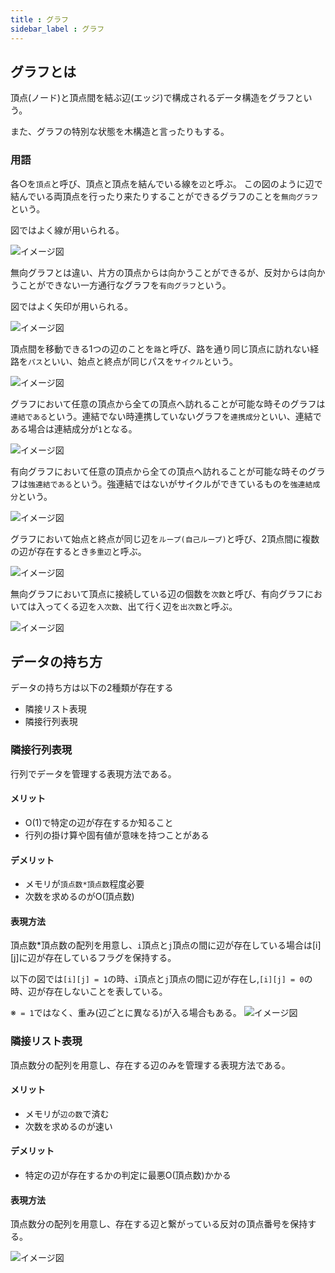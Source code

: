 ```yaml
---
title : グラフ
sidebar_label : グラフ
---
```


## グラフとは

頂点(ノード)と頂点間を結ぶ辺(エッジ)で構成されるデータ構造をグラフという。

また、グラフの特別な状態を木構造と言ったりもする。

### 用語

各○を`頂点`と呼び、頂点と頂点を結んでいる線を`辺`と呼ぶ。
この図のように辺で結んでいる両頂点を行ったり来たりすることができるグラフのことを`無向グラフ`という。

図ではよく線が用いられる。

![イメージ図](/img/svg/Algorithm/graph/graph-1.drawio.svg "無向グラフ")

無向グラフとは違い、片方の頂点からは向かうことができるが、反対からは向かうことができない一方通行なグラフを`有向グラフ`という。

図ではよく矢印が用いられる。

![イメージ図](/img/svg/Algorithm/graph/graph-2.drawio.svg "有向グラフ")

頂点間を移動できる1つの辺のことを`路`と呼び、路を通り同じ頂点に訪れない経路を`パス`といい、始点と終点が同じパスを`サイクル`という。

![イメージ図](/img/svg/Algorithm/graph/graph-3.drawio.svg "パスとサイクル")

グラフにおいて任意の頂点から全ての頂点へ訪れることが可能な時そのグラフは`連結である`という。連結でない時連携していないグラフを`連携成分`といい、連結である場合は連結成分が`1`となる。

![イメージ図](/img/svg/Algorithm/graph/graph-4.drawio.svg "連結")

有向グラフにおいて任意の頂点から全ての頂点へ訪れることが可能な時そのグラフは`強連結である`という。強連結ではないがサイクルができているものを`強連結成分`という。

![イメージ図](/img/svg/Algorithm/graph/graph-5.drawio.svg "強連結")

グラフにおいて始点と終点が同じ辺を`ループ(自己ループ)`と呼び、2頂点間に複数の辺が存在するとき`多重辺`と呼ぶ。

![イメージ図](/img/svg/Algorithm/graph/graph-6.drawio.svg "ループと多重辺")

無向グラフにおいて頂点に接続している辺の個数を`次数`と呼び、有向グラフにおいては入ってくる辺を`入次数`、出て行く辺を`出次数`と呼ぶ。

![イメージ図](/img/svg/Algorithm/graph/graph-7.drawio.svg "次数")


## データの持ち方
データの持ち方は以下の2種類が存在する
- 隣接リスト表現
- 隣接行列表現

### 隣接行列表現
行列でデータを管理する表現方法である。

#### メリット
- O(1)で特定の辺が存在するか知ること
- 行列の掛け算や固有値が意味を持つことがある

#### デメリット
- メモリが`頂点数*頂点数`程度必要
- 次数を求めるのがO(頂点数)

#### 表現方法
頂点数*頂点数の配列を用意し、`i`頂点と`j`頂点の間に辺が存在している場合は[i][j]に辺が存在しているフラグを保持する。

以下の図では`[i][j] = 1`の時、`i`頂点と`j`頂点の間に辺が存在し,`[i][j] = 0`の時、辺が存在しないことを表している。

※` = 1`ではなく、重み(辺ごとに異なる)が入る場合もある。
![イメージ図](/img/svg/Algorithm/graph/graph-8.drawio.svg "隣接行列表現")

### 隣接リスト表現
頂点数分の配列を用意し、存在する辺のみを管理する表現方法である。

#### メリット
- メモリが`辺の数`で済む
- 次数を求めるのが速い

#### デメリット
- 特定の辺が存在するかの判定に最悪O(頂点数)かかる

#### 表現方法
頂点数分の配列を用意し、存在する辺と繋がっている反対の頂点番号を保持する。

![イメージ図](/img/svg/Algorithm/graph/graph-9.drawio.svg "隣接リスト表現")

